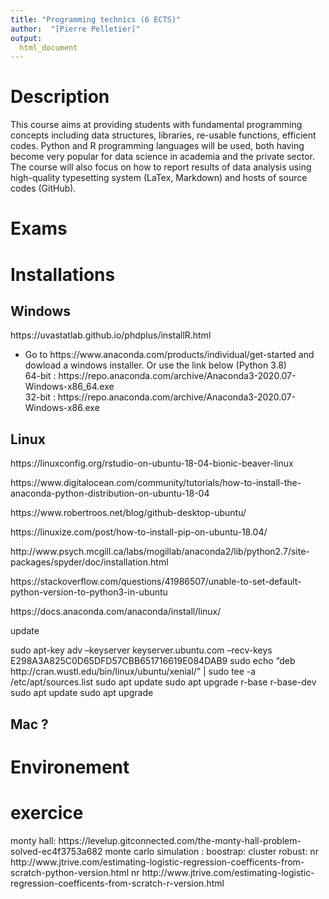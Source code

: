 ```yaml
---
title: "Programming technics (6 ECTS)"
author:  "[Pierre Pelletier]"
output:
  html_document
---
```



# Description

  This course  aims at providing students with fundamental programming concepts including data structures, libraries, re-usable functions, efficient codes. Python and R programming languages will be used, both having become very popular for data science in academia and the private sector. The course will also focus on how to report results of data analysis using high-quality typesetting system (LaTex, Markdown) and hosts of source codes (GitHub).



# Exams




# Installations

## Windows

https://uvastatlab.github.io/phdplus/installR.html

- Go to https://www.anaconda.com/products/individual/get-started and dowload a windows installer. Or use the link below (Python 3.8)  
64-bit : https://repo.anaconda.com/archive/Anaconda3-2020.07-Windows-x86_64.exe  
32-bit : https://repo.anaconda.com/archive/Anaconda3-2020.07-Windows-x86.exe
  

## Linux
https://linuxconfig.org/rstudio-on-ubuntu-18-04-bionic-beaver-linux

https://www.digitalocean.com/community/tutorials/how-to-install-the-anaconda-python-distribution-on-ubuntu-18-04

https://www.robertroos.net/blog/github-desktop-ubuntu/

https://linuxize.com/post/how-to-install-pip-on-ubuntu-18.04/

http://www.psych.mcgill.ca/labs/mogillab/anaconda2/lib/python2.7/site-packages/spyder/doc/installation.html

https://stackoverflow.com/questions/41986507/unable-to-set-default-python-version-to-python3-in-ubuntu

https://docs.anaconda.com/anaconda/install/linux/


update

sudo apt-key adv --keyserver keyserver.ubuntu.com --recv-keys E298A3A825C0D65DFD57CBB651716619E084DAB9
sudo echo "deb http://cran.wustl.edu/bin/linux/ubuntu/xenial/" | sudo tee -a /etc/apt/sources.list
sudo apt update
sudo apt upgrade r-base r-base-dev
sudo apt update
sudo apt upgrade


## Mac ?

# Environement

# exercice 
monty hall: https://levelup.gitconnected.com/the-monty-hall-problem-solved-ec4f3753a682
monte carlo simulation :
boostrap:
cluster robust:
nr http://www.jtrive.com/estimating-logistic-regression-coefficents-from-scratch-python-version.html
nr http://www.jtrive.com/estimating-logistic-regression-coefficents-from-scratch-r-version.html




